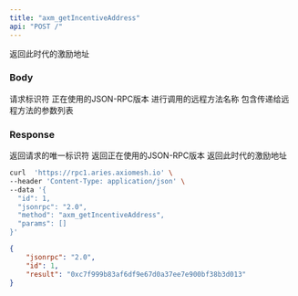 ```yaml
---
title: "axm_getIncentiveAddress"
api: "POST /"
---
```


返回此时代的激励地址


### Body

<ParamField body="id" type="number" placeholder="1">
  请求标识符
</ParamField>

<ParamField body="jsonrpc" type="string" placeholder="2.0">
  正在使用的JSON-RPC版本
</ParamField>

<ParamField body="method" type="string" placeholder="debug_traceTransaction">
  进行调用的远程方法名称
</ParamField>

<ParamField body="params" type="array">
   包含传递给远程方法的参数列表
</ParamField>

### Response

<ResponseField name="id" type="number">
  返回请求的唯一标识符
</ResponseField>

<ResponseField name="jsonrpc" type="string">
  返回正在使用的JSON-RPC版本
</ResponseField>


<ResponseField name="address" type="string">
  返回此时代的激励地址
</ResponseField>



<RequestExample>

```bash Example Request
curl  'https://rpc1.aries.axiomesh.io' \
--header 'Content-Type: application/json' \
--data '{
  "id": 1,
  "jsonrpc": "2.0",
  "method": "axm_getIncentiveAddress",
  "params": []
}'
```

</RequestExample>


<ResponseExample>

```json Response
{
    "jsonrpc": "2.0",
    "id": 1,
    "result": "0xc7f999b83af6df9e67d0a37ee7e900bf38b3d013"
}
```

</ResponseExample>